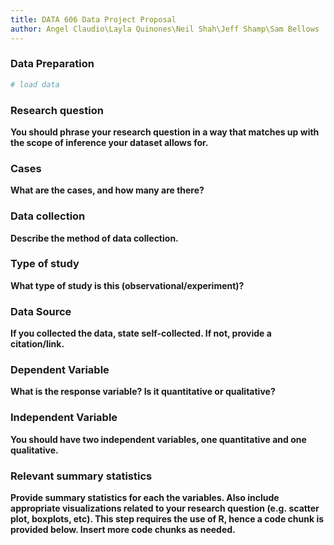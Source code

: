 ```yaml
---
title: DATA 606 Data Project Proposal
author: Angel Claudio\Layla Quinones\Neil Shah\Jeff Shamp\Sam Bellows
---
```


### Data Preparation

```r
# load data

```


### Research question 

**You should phrase your research question in a way that matches up with the scope of inference your dataset allows for.**



### Cases 

**What are the cases, and how many are there?**



### Data collection 

**Describe the method of data collection.**



### Type of study 

**What type of study is this (observational/experiment)?**



### Data Source 

**If you collected the data, state self-collected. If not, provide a citation/link.**




### Dependent Variable

**What is the response variable? Is it quantitative or qualitative?**



### Independent Variable

**You should have two independent variables, one quantitative and one qualitative.**



### Relevant summary statistics 

**Provide summary statistics for each the variables. Also include appropriate visualizations related to your research question (e.g. scatter plot, boxplots, etc). This step requires the use of R, hence a code chunk is provided below. Insert more code chunks as needed.**

```r

```

